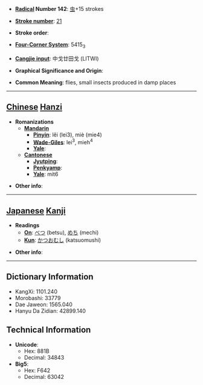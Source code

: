 * '''[[Wiktionary:Chinese radical index| Radical]] Number 142''': [[Wiktionary:Chinese radical index 虫|虫]]+15 strokes

* '''[[Wiktionary:Chinese total strokes index|Stroke number]]''': [[Wiktionary:Chinese total strokes index 21|21]]

* '''Stroke order''': 

* '''[[Wiktionary:Chinese four corner index|Four-Corner System]]''': 5415<sub>3</sub>

* '''[[Wiktionary:Chinese Cangjie index|Cangjie input]]''': 中戈廿田戈 (LITWI)

* '''Graphical Significance and Origin''': 

* '''Common Meaning''': flies, small insects produced in damp places

----

== [[Chinese]] [[Hanzi]] ==

* '''Romanizations'''
** '''[[Mandarin]]'''
*** '''[[Pinyin]]''': lěi (lei3), miè (mie4)
*** '''[[Wade-Giles]]''': lei<sup>3</sup>, mieh<sup>4</sup>
*** '''[[Yale]]''': 
** '''[[Cantonese]]'''
*** '''[[Jyutping]]''':
*** '''[[Penkyamp]]''': 
*** '''[[Yale]]''': mit6

* '''Other info''': 

----

== [[Japanese]] [[Kanji]] ==

* '''Readings'''
** '''[[On]]''': [[べつ]] (betsu), [[めち]] (mechi)
** '''[[Kun]]''': [[かつおむし]] (katsuomushi)

* '''Other info''':  

----

== Dictionary Information ==

* KangXi: 1101.240
* Morobashi: 33779
* Dae Jaweon: 1565.040
* Hanyu Da Zidian: 42899.140

== Technical Information ==

* '''Unicode''':
** Hex: 881B
** Decimal: 34843
* '''Big5''':
** Hex: F642
** Decimal: 63042